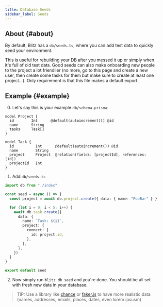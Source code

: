 ```yaml
---
title: Database Seeds
sidebar_label: Seeds
---
```


## About {#about}

By default, Blitz has a `db/seeds.ts`, where you can add test data to
quickly seed your environment.

This is useful for rebuilding your DB after you messed it up or simply
when it's full of old test data. Good seeds can also make onboarding new
people to the project a lot friendlier (no more, go to this page and
create a new user, then create some tasks for them but make sure to create
at least one project...). Only requirement is that this file makes a
default export.

## Example {#example}

0. Let's say this is your example `db/schema.prisma`:

```prisma
model Project {
  id        Int      @default(autoincrement()) @id
  name      String
  tasks     Task[]
}

model Task {
  id          Int      @default(autoincrement()) @id
  name        String
  project     Project  @relation(fields: [projectId], references: [id])
  projectId   Int
}
```

1. Add `db/seeds.ts`

```ts
import db from "./index"

const seed = async () => {
  const project = await db.project.create({ data: { name: "FooBar" } })

  for (let i = 0; i < 5; i++) {
    await db.task.create({
      data: {
        name: `Task: ${i}`,
        project: {
          connect: {
            id: project.id,
          },
        },
      },
    })
  }
}

export default seed
```

2. Now simply run `blitz db seed` and you're done. You should be all set
   with fresh new data in your database.

> TIP: Use a library like [chance](https://chancejs.com/) or
> [faker.js](https://github.com/Marak/Faker.js) to have more realistic
> data (names, addresses, emails, places, dates, even lorem ipsusm)
